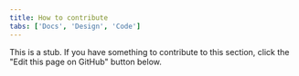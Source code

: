 ```yaml
---
title: How to contribute
tabs: ['Docs', 'Design', 'Code']
---
```


This is a stub. If you have something to contribute to this section, click the "Edit this page on GitHub" button below.